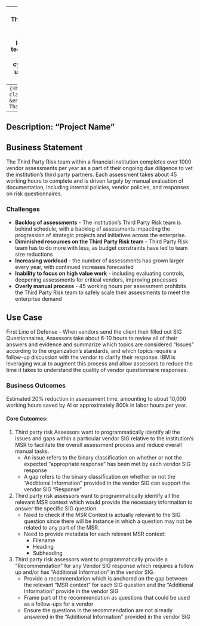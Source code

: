 
---
title: "Evaluating Third Party Risk with AI"
subtitle: "Evaluating third party information technology products and their cybersecurity risks using watsonx.ai."
format: html
---
```{=html}
<span class="dot">ET</span> &ensp;Eashan Thakuria&ensp;
```
```{=html}
<span class="dot">JS</span> &ensp;John Robert Scott&ensp;
```
<br>
---
Description: "Project Name"
---

## Business Statement

The Third Party Risk team within a financial institution completes over 1000 vendor assessments per year as a part of their ongoing due diligence to vet the institution's third party partners. Each assessment takes about 45 working hours to complete and is driven largely by manual evaluation of documentation, including internal policies, vendor policies, and responses on risk questionnaires.

### Challenges

* **Backlog of assessments** - The institution's Third Party Risk team is behind schedule, with a backlog of assessments impacting the progression of strategic projects and initiatives across the enterprise.
* **Diminished resources on the Third Party Risk team** - Third Party Risk team has to do more with less, as budget constraints have led to team size reductions
* **Increasing workload** - the number of assessments has grown larger every year, with continued increases forecasted
* **Inability to focus on high value work** - including evaluating controls, deepening assessments for critical vendors, improving processes
* **Overly manual process** - 45 working hours per assessment prohibits the Third Party Risk team to safely scale their assessments to meet the enterprise demand

## Use Case
First Line of Defense - When vendors send the client their filled out SIG Questionnaires, Assessors take about 6-10 hours to review all of their answers and evidence and summarize which topics are considered “Issues” according to the organization's standards, and which topics require a follow-up discussion with the vendor to clarify their response.
IBM is leveraging wx.ai to augment this process and allow assessors to reduce the time it takes to understand the quality of vendor questionnaire responses.

### Business Outcomes
Estimated 20% reduction in assessment time, amounting to about 10,000 working hours saved by AI or approximately 800k in labor hours per year.

#### **Core Outcomes:**

1. Third party risk Assessors want to programmatically identify all the issues and gaps within a particular vendor SIG relative to the institution's MSR to facilitate the overall assessment process and reduce overall manual tasks.
    * An issue refers to the binary classification on whether or not the expected “appropriate response” has been met by each vendor SIG response
    * A gap refers to the binary classification on whether or not the “Additional Information” provided in the vendor SIG can support the vendor SIG “Response”
2. Third party risk assessors want to programmatically identify all the relevant MSR context which would provide the necessary information to answer the specific SIG question.
    * Need to check if the MSR Context is actually relevant to the SIG question since there will be instance in which a question may not be related to any part of the MSR.
    * Need to provide metadata for each relevant MSR context:
        * Filename
        * Heading
        * Subheading
3. Third party risk assessors want to programmatically provide a “Recommendation” for any Vendor SIG response which requires a follow up and/or has “Additional Information” in the vendor SIG.
    * Provide a recommendation which is anchored on the gap between the relevant “MSR context” for each SIG question and the “Additional Information” provide in the vendor SIG
    * Frame part of the recommendation as questions that could be used as a follow-ups for a vendor
    * Ensure the questions in the recommendation are not already answered in the “Additional Information” provided in the vendor SIG

